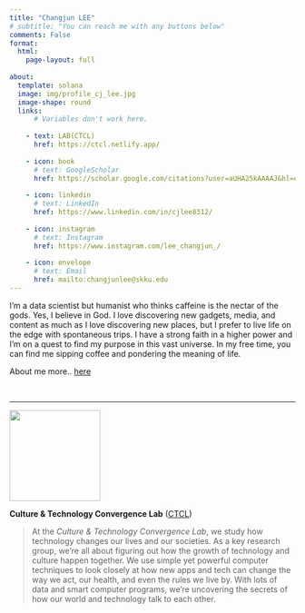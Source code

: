 ```yaml
---
title: "Changjun LEE"
# subtitle: "You can reach me with any buttons below"
comments: False
format:
  html:
    page-layout: full
    
about:
  template: solana
  image: img/profile_cj_lee.jpg
  image-shape: round
  links:
      # Variables don't work here.
    
    - text: LAB(CTCL)
      href: https://ctcl.netlify.app/
    
    - icon: book
      # text: GoogleScholar
      href: https://scholar.google.com/citations?user=aUHA25kAAAAJ&hl=en
      
    - icon: linkedin
      # text: LinkedIn
      href: https://www.linkedin.com/in/cjlee8312/
    
    - icon: instagram
      # text: Instagram
      href: https://www.instagram.com/lee_changjun_/
    
    - icon: envelope
      # text: Email
      href: mailto:changjunlee@skku.edu
---
```


I'm a data scientist but humanist who thinks caffeine is the nectar of the gods. Yes, I believe in God. I love discovering new gadgets, media, and content as much as I love discovering new places, but I prefer to live life on the edge with spontaneous trips. I have a strong faith in a higher power and I'm on a quest to find my purpose in this vast universe. In my free time, you can find me sipping coffee and pondering the meaning of life.

About me more.. [here](about.qmd)

</br>

------------------------------------------------------------------------

::: grid
::: g-col-3
[![](img/ctcl_logo.png){fig-align="left" width="160"}](https://ctcl.netlify.app/)
:::

::: g-col-8
**Culture & Technology Convergence Lab** ([CTCL](https://ctcl.netlify.app/))

> At the *Culture & Technology Convergence Lab*, we study how technology changes our lives and our societies. As a key research group, we're all about figuring out how the growth of technology and culture happen together. We use simple yet powerful computer techniques to look closely at how new apps and tech can change the way we act, our health, and even the rules we live by. With lots of data and smart computer programs, we're uncovering the secrets of how our world and technology talk to each other.
:::
:::
